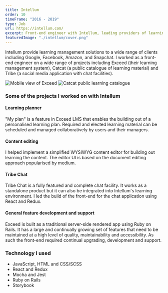 ```yaml
---
title: Intellum
order: 10
timeFrame: "2016 - 2019"
type: Job
url: https://intellum.com/
excerpt: Front-end engineer with Intellum, leading providers of learning management solutions.
featuredImage: "./intellum/cover.png"
---
```


Intellum provide learning management solutions to a wide range of clients including Google, Facebook, 
Amazon, and Snapchat. I worked as a front-end engineer on a wide range of projects including Exceed
(their learning management system), Catcat (a public catalogue of learning material) and Tribe (a social
media application with chat facilities).

<Gallery>

![Mobile view of Exceed](./intellum/2.png)
![Catcat public learning catalogue](./intellum/3.jpg)

</Gallery>

### Some of the projects I worked on with Intellum

#### Learning planner

"My plan" is a feature in Exceed LMS that enables the building out of a personalised learning plan. Required
and elected learning material can be scheduled and managed collaboratively by users and their managers.

#### Content editing

I helped implement a simplified WYSIWYG content editor for building out learning the content. The editor UI is
based on the document editing approach popularised by medium.

#### Tribe Chat

Tribe Chat is a fully featured and complete chat facility. It works as a standalone product but it can also be 
integrated into Intellum's learning environment. I led the build of the front-end for the chat application
using React and Redux.

#### General feature development and support

Exceed is built as a traditional server-side rendered app using Ruby on Rails. It has a large and continually
growing set of features that need to be maintained at a high level of quality, maintainability and accessibility.
As such the front-end required continual upgrading, development and support. 

### Technology I used

* JavaScript, HTML and CSS/SCSS
* React and Redux
* Mocha and Jest
* Ruby on Rails
* Storybook